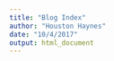 ---
title: "Blog Index"
author: "Houston Haynes"
date: "10/4/2017"
output: html_document
---

